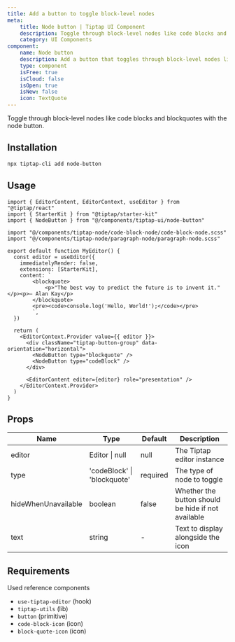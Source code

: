 ```yaml
---
title: Add a button to toggle block-level nodes
meta:
    title: Node button | Tiptap UI Component
    description: Toggle through block-level nodes like code blocks and blockquotes with the node button. More in the docs.
    category: UI Components
component:
    name: Node button
    description: Add a button that toggles through block-level nodes like blockquotes.
    type: component
    isFree: true
    isCloud: false
    isOpen: true
    isNew: false
    icon: TextQuote
---
```


Toggle through block-level nodes like code blocks and blockquotes with the node button.

<CodeDemo isScrollable src="https://template.tiptap.dev/preview/tiptap-ui/node-button" />

## Installation

```bash
npx tiptap-cli add node-button
```

## Usage

```tsx
import { EditorContent, EditorContext, useEditor } from "@tiptap/react"
import { StarterKit } from "@tiptap/starter-kit"
import { NodeButton } from "@/components/tiptap-ui/node-button"

import "@/components/tiptap-node/code-block-node/code-block-node.scss"
import "@/components/tiptap-node/paragraph-node/paragraph-node.scss"

export default function MyEditor() {
  const editor = useEditor({
    immediatelyRender: false,
    extensions: [StarterKit],
    content: `
        <blockquote>
            <p>"The best way to predict the future is to invent it."</p><p>— Alan Kay</p>
        </blockquote>
        <pre><code>console.log('Hello, World!');</code></pre>
        `,
  })

  return (
    <EditorContext.Provider value={{ editor }}>
      <div className="tiptap-button-group" data-orientation="horizontal">
        <NodeButton type="blockquote" />
        <NodeButton type="codeBlock" />
      </div>

      <EditorContent editor={editor} role="presentation" />
    </EditorContext.Provider>
  )
}
```

## Props

| Name                | Type                        | Default  | Description                                        |
| ------------------- | --------------------------- | -------- | -------------------------------------------------- |
| editor              | Editor \| null              | null     | The Tiptap editor instance                         |
| type                | 'codeBlock' \| 'blockquote' | required | The type of node to toggle                         |
| hideWhenUnavailable | boolean                     | false    | Whether the button should be hide if not available |
| text                | string                      | -        | Text to display alongside the icon                 |

## Requirements

Used reference components

- `use-tiptap-editor` (hook)
- `tiptap-utils` (lib)
- `button` (primitive)
- `code-block-icon` (icon)
- `block-quote-icon` (icon)